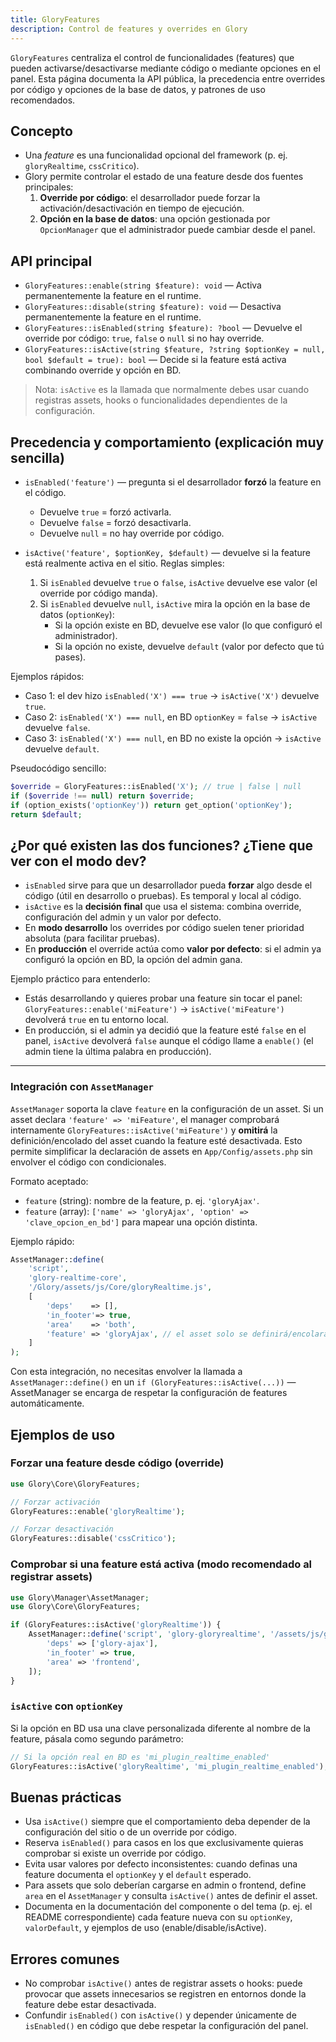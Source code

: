 ```yaml
---
title: GloryFeatures
description: Control de features y overrides en Glory
---
```


`GloryFeatures` centraliza el control de funcionalidades (features) que pueden activarse/desactivarse
mediante código o mediante opciones en el panel. Esta página documenta la API pública, la precedencia
entre overrides por código y opciones de la base de datos, y patrones de uso recomendados.

## Concepto

- Una *feature* es una funcionalidad opcional del framework (p. ej. `gloryRealtime`, `cssCritico`).
- Glory permite controlar el estado de una feature desde dos fuentes principales:
  1. **Override por código**: el desarrollador puede forzar la activación/desactivación en tiempo de ejecución.
  2. **Opción en la base de datos**: una opción gestionada por `OpcionManager` que el administrador puede cambiar desde el panel.

## API principal

- `GloryFeatures::enable(string $feature): void` — Activa permanentemente la feature en el runtime.
- `GloryFeatures::disable(string $feature): void` — Desactiva permanentemente la feature en el runtime.
- `GloryFeatures::isEnabled(string $feature): ?bool` — Devuelve el override por código: `true`, `false` o `null` si no hay override.
- `GloryFeatures::isActive(string $feature, ?string $optionKey = null, bool $default = true): bool` — Decide si la feature está activa combinando override y opción en BD.

> Nota: `isActive` es la llamada que normalmente debes usar cuando registras assets, hooks o funcionalidades dependientes de la configuración.

## Precedencia y comportamiento (explicación muy sencilla)

- `isEnabled('feature')` — pregunta si el desarrollador **forzó** la feature en el código.
  - Devuelve `true` = forzó activarla.
  - Devuelve `false` = forzó desactivarla.
  - Devuelve `null` = no hay override por código.

- `isActive('feature', $optionKey, $default)` — devuelve si la feature está realmente activa en el sitio. Reglas simples:
  1. Si `isEnabled` devuelve `true` o `false`, `isActive` devuelve ese valor (el override por código manda).
  2. Si `isEnabled` devuelve `null`, `isActive` mira la opción en la base de datos (`optionKey`):
     - Si la opción existe en BD, devuelve ese valor (lo que configuró el administrador).
     - Si la opción no existe, devuelve `default` (valor por defecto que tú pases).

Ejemplos rápidos:

- Caso 1: el dev hizo `isEnabled('X') === true` → `isActive('X')` devuelve `true`.
- Caso 2: `isEnabled('X') === null`, en BD `optionKey` = `false` → `isActive` devuelve `false`.
- Caso 3: `isEnabled('X') === null`, en BD no existe la opción → `isActive` devuelve `default`.

Pseudocódigo sencillo:

```php
$override = GloryFeatures::isEnabled('X'); // true | false | null
if ($override !== null) return $override;
if (option_exists('optionKey')) return get_option('optionKey');
return $default;
```

## ¿Por qué existen las dos funciones? ¿Tiene que ver con el modo dev?

- `isEnabled` sirve para que un desarrollador pueda **forzar** algo desde el código (útil en desarrollo o pruebas). Es temporal y local al código.
- `isActive` es la **decisión final** que usa el sistema: combina override, configuración del admin y un valor por defecto.
- En **modo desarrollo** los overrides por código suelen tener prioridad absoluta (para facilitar pruebas).
- En **producción** el override actúa como **valor por defecto**: si el admin ya configuró la opción en BD, la opción del admin gana.

Ejemplo práctico para entenderlo:

- Estás desarrollando y quieres probar una feature sin tocar el panel: `GloryFeatures::enable('miFeature')` → `isActive('miFeature')` devolverá `true` en tu entorno local.
- En producción, si el admin ya decidió que la feature esté `false` en el panel, `isActive` devolverá `false` aunque el código llame a `enable()` (el admin tiene la última palabra en producción).

---

### Integración con `AssetManager`

`AssetManager` soporta la clave `feature` en la configuración de un asset. Si un asset declara `'feature' => 'miFeature'`,
el manager comprobará internamente `GloryFeatures::isActive('miFeature')` y **omitirá** la definición/encolado del asset cuando la
feature esté desactivada. Esto permite simplificar la declaración de assets en `App/Config/assets.php` sin envolver el código
con condicionales.

Formato aceptado:

- `feature` (string): nombre de la feature, p. ej. `'gloryAjax'`.
- `feature` (array): `['name' => 'gloryAjax', 'option' => 'clave_opcion_en_bd']` para mapear una opción distinta.

Ejemplo rápido:

```php
AssetManager::define(
    'script',
    'glory-realtime-core',
    '/Glory/assets/js/Core/gloryRealtime.js',
    [
        'deps'    => [],
        'in_footer'=> true,
        'area'    => 'both',
        'feature' => 'gloryAjax', // el asset solo se definirá/encolará si la feature gloryAjax está activa
    ]
);
```

Con esta integración, no necesitas envolver la llamada a `AssetManager::define()` en un `if (GloryFeatures::isActive(...))` —
AssetManager se encarga de respetar la configuración de features automáticamente.

## Ejemplos de uso

### Forzar una feature desde código (override)

```php
use Glory\Core\GloryFeatures;

// Forzar activación
GloryFeatures::enable('gloryRealtime');

// Forzar desactivación
GloryFeatures::disable('cssCritico');
```

### Comprobar si una feature está activa (modo recomendado al registrar assets)

```php
use Glory\Manager\AssetManager;
use Glory\Core\GloryFeatures;

if (GloryFeatures::isActive('gloryRealtime')) {
    AssetManager::define('script', 'glory-gloryrealtime', '/assets/js/gloryRealtime.js', [
        'deps' => ['glory-ajax'],
        'in_footer' => true,
        'area' => 'frontend',
    ]);
}
```

### `isActive` con `optionKey`

Si la opción en BD usa una clave personalizada diferente al nombre de la feature, pásala como segundo parámetro:

```php
// Si la opción real en BD es 'mi_plugin_realtime_enabled'
GloryFeatures::isActive('gloryRealtime', 'mi_plugin_realtime_enabled');
```

## Buenas prácticas

- Usa `isActive()` siempre que el comportamiento deba depender de la configuración del sitio o de un override por código.
- Reserva `isEnabled()` para casos en los que exclusivamente quieras comprobar si existe un override por código.
- Evita usar valores por defecto inconsistentes: cuando definas una feature documenta el `optionKey` y el `default` esperado.
- Para assets que solo deberían cargarse en admin o frontend, define `area` en el `AssetManager` y consulta `isActive()` antes de definir el asset.
- Documenta en la documentación del componente o del tema (p. ej. el README correspondiente) cada feature nueva con su `optionKey`, `valorDefault`, y ejemplos de uso (enable/disable/isActive).

## Errores comunes

- No comprobar `isActive()` antes de registrar assets o hooks: puede provocar que assets innecesarios se registren en entornos donde la feature debe estar desactivada.
- Confundir `isEnabled()` con `isActive()` y depender únicamente de `isEnabled()` en código que debe respetar la configuración del panel.



